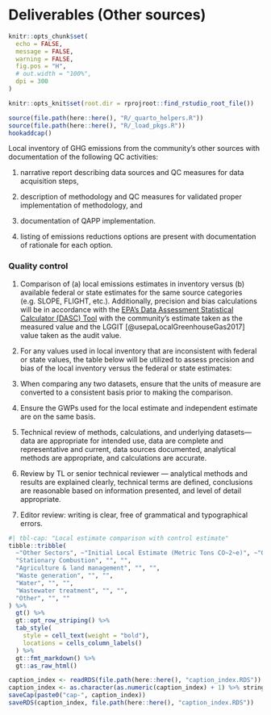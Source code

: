 # Deliverables (Other sources)

```r
knitr::opts_chunk$set(
  echo = FALSE,
  message = FALSE,
  warning = FALSE,
  fig.pos = "H",
  # out.width = "100%",
  dpi = 300
)

knitr::opts_knit$set(root.dir = rprojroot::find_rstudio_root_file())
```
```r
source(file.path(here::here(), "R/_quarto_helpers.R"))
source(file.path(here::here(), "R/_load_pkgs.R"))
hookaddcap()
```


Local inventory of GHG emissions from the community’s other sources with documentation of the following QC activities: 

(1) narrative report describing data sources and QC measures for data acquisition steps, 

(2) description of methodology and QC measures for validated proper implementation of methodology, and 

(3) documentation of QAPP implementation.

(4) listing of emissions reductions options are present with documentation of rationale for each option.


### Quality control

1.	Comparison of (a) local emissions estimates in inventory versus (b) available federal or state estimates for the same source categories (e.g. SLOPE, FLIGHT, etc.). Additionally, precision and bias calculations will be in accordance with the [EPA’s Data Assessment Statistical Calculator (DASC) Tool](https://www.epa.gov/sites/default/files/2020-10/dasc_11_3_17.xls) with the community’s estimate taken as the measured value and the LGGIT [@usepaLocalGreenhouseGas2017] value taken as the audit value.

2.	For any values used in local inventory that are inconsistent with federal or state values, the table below will be utilized to assess precision and bias of the local inventory versus the federal or state estimates:

3.	When comparing any two datasets, ensure that the units of measure are converted to a consistent basis prior to making the comparison.

4.	Ensure the GWPs used for the local estimate and independent estimate are on the same basis. 

5.	Technical review of methods, calculations, and underlying datasets—data are appropriate for intended use, data are complete and representative and current, data sources documented, analytical methods are appropriate, and calculations are accurate.

6.	Review by TL or senior technical reviewer — analytical methods and results are explained clearly, technical terms are defined, conclusions are reasonable based on information presented, and level of detail appropriate.

7.	Editor review: writing is clear, free of grammatical and typographical errors.


```r
#| tbl-cap: "Local estimate comparison with control estimate"
tibble::tribble(
  ~"Other Sectors", ~"Initial Local Estimate (Metric Tons CO~2~e)", ~"QC Estimate based on SLOPE (Metric Tons CO~2~e)",
  "Stationary Combustion", "", "",
  "Agriculture & land management", "", "",
  "Waste generation", "", "",
  "Water", "", "",
  "Wastewater treatment", "", "",
  "Other", "", ""
) %>%
  gt() %>%
  gt::opt_row_striping() %>%
  tab_style(
    style = cell_text(weight = "bold"),
    locations = cells_column_labels()
  ) %>%
  gt::fmt_markdown() %>%
  gt::as_raw_html()
```

```r
caption_index <- readRDS(file.path(here::here(), "caption_index.RDS"))
caption_index <- as.character(as.numeric(caption_index) + 1) %>% stringr::str_pad(width = 2, side = "left", pad = "0")
saveCap(paste0("cap-", caption_index))
saveRDS(caption_index, file.path(here::here(), "caption_index.RDS"))
```
